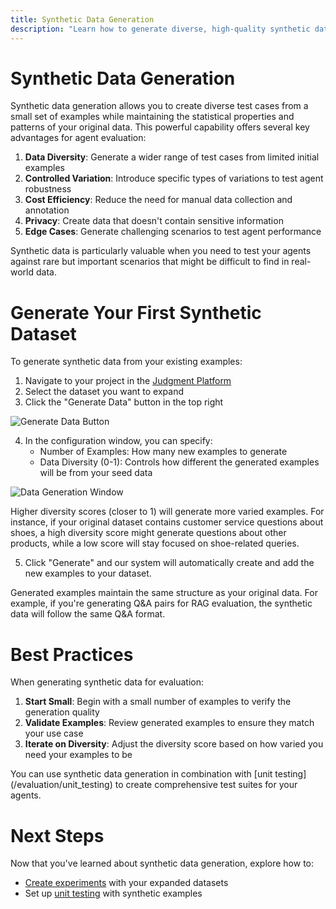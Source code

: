 ```yaml
---
title: Synthetic Data Generation
description: "Learn how to generate diverse, high-quality synthetic data for your evaluation datasets."
---
```


# Synthetic Data Generation

Synthetic data generation allows you to create diverse test cases from a small set of examples while maintaining the statistical properties and patterns of your original data. This powerful capability offers several key advantages for agent evaluation:

1. **Data Diversity**: Generate a wider range of test cases from limited initial examples
2. **Controlled Variation**: Introduce specific types of variations to test agent robustness
3. **Cost Efficiency**: Reduce the need for manual data collection and annotation
4. **Privacy**: Create data that doesn't contain sensitive information
5. **Edge Cases**: Generate challenging scenarios to test agent performance

<Tip>
Synthetic data is particularly valuable when you need to test your agents against rare but important scenarios that might be difficult to find in real-world data.
</Tip>

# Generate Your First Synthetic Dataset

To generate synthetic data from your existing examples:

1. Navigate to your project in the [Judgment Platform](https://app.judgmentlabs.ai)
2. Select the dataset you want to expand
3. Click the "Generate Data" button in the top right

![Generate Data Button](/images/synth_data_button.png)

4. In the configuration window, you can specify:
   - Number of Examples: How many new examples to generate
   - Data Diversity (0-1): Controls how different the generated examples will be from your seed data

![Data Generation Window](/images/synth_data_window.png)

<Tip>
Higher diversity scores (closer to 1) will generate more varied examples. For instance, if your original dataset contains customer service questions about shoes, a high diversity score might generate questions about other products, while a low score will stay focused on shoe-related queries.
</Tip>

5. Click "Generate" and our system will automatically create and add the new examples to your dataset.

<Note>
Generated examples maintain the same structure as your original data. For example, if you're generating Q&A pairs for RAG evaluation, the synthetic data will follow the same Q&A format.
</Note>

# Best Practices

When generating synthetic data for evaluation:

1. **Start Small**: Begin with a small number of examples to verify the generation quality
2. **Validate Examples**: Review generated examples to ensure they match your use case
3. **Iterate on Diversity**: Adjust the diversity score based on how varied you need your examples to be

<Tip>
You can use synthetic data generation in combination with [unit testing](/evaluation/unit_testing) to create comprehensive test suites for your agents.
</Tip>

# Next Steps

Now that you've learned about synthetic data generation, explore how to:
- [Create experiments](/evaluation/introduction) with your expanded datasets
- Set up [unit testing](/evaluation/unit_testing) with synthetic examples
